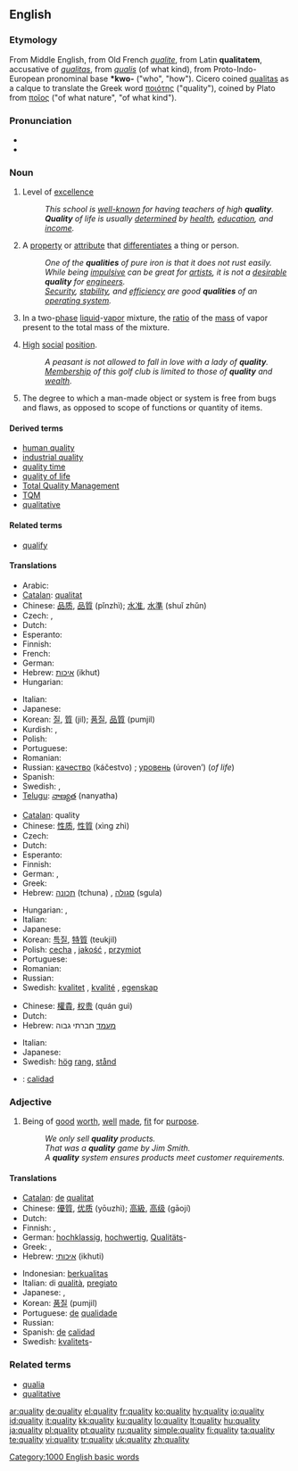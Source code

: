 ==English==
{{wikipedia|dab=Quality (disambiguation)|mul=Quality}}

===Etymology===
From Middle English, from Old French ''[[qualite]]'', from Latin '''qualitatem''', accusative of ''[[qualitas]]'', from ''[[qualis]]'' (of what kind), from Proto-Indo-European pronominal base '''*kwo-''' ("who", "how").  Cicero coined [[qualitas]] as a calque to translate the Greek word [[ποιότης]] ("quality"), coined by Plato from [[ποῖος]] ("of what nature", "of what kind").

===Pronunciation===
* {{IPA|/'kwɒl.ɪ.tɪ/}}
* {{audio|en-us-quality.ogg|Audio (US)}}

===Noun===
{{en-noun|qualit|ies|-}}

# {{uncountable}} Level of [[excellence]]
#: ''This school is [[well-known]] for having teachers of high '''quality'''.''
#: '''''Quality''' of life is usually [[determined]] by [[health]], [[education]], and [[income]].''
# {{countable}} A [[property]] or [[attribute]] that [[differentiate]]s a thing or person.
#: ''One of the '''qualities''' of pure iron is that it does not rust easily.''
#: ''While being [[impulsive]] can be great for [[artists]], it is not a [[desirable]] '''quality''' for [[engineers]].''
#: ''[[security|Security]], [[stability]], and [[efficiency]] are good '''qualities''' of an [[operating system]].''
# {{thermodynamics}} In a two-[[phase]] [[liquid]]-[[vapor]] mixture, the [[ratio]] of the [[mass]] of vapor present to the total mass of the mixture.
# {{archaic}} [[high|High]] [[social]] [[position]].
#: ''A peasant is not allowed to fall in love with a lady of '''quality'''.''
#: ''[[membership|Membership]] of this golf club is limited to those of '''quality''' and [[wealth]].''
# {{uncountable}} The degree to which a man-made object or system is free from bugs and flaws, as opposed to scope of functions or quantity of items.

====Derived terms====
* [[human quality]]
* [[industrial quality]]
* [[quality time]]
* [[quality of life]]
* [[Total Quality Management]]
* [[TQM]]
* [[qualitative]]

====Related terms====
* [[qualify]]

====Translations====
{{trans-top|level of excellence}}
* Arabic: {{Arab|[[نوعية]]}} {{IPAchar|(nawʕíyya)}} {{f}}
* [[Catalan]]: [[qualitat]] {{f}}
* Chinese: [[品质]], [[品質]] (pǐnzhì); [[水准]], [[水準]] (shuǐ zhǔn)
* Czech: {{t-|cs|kvalita|f}}, {{t-|cs|jakost|f}}
* Dutch: {{t+|nl|kwaliteit|f}}
* Esperanto: {{t-|eo|kvalito|xs=Esperanto}}
* Finnish: {{t+|fi|laatu}}
* French: {{t+|fr|qualité|f}}
* German: {{t+|de|Qualität|f}}
* Hebrew: [[איכות]] (ikhut) {{f}}
* Hungarian: {{t+|hu|minőség}}
{{trans-mid}}
* Italian: {{t+|it|qualità|f}}
* Japanese: {{t|ja|品質|tr=hinshitsu|sc=Jpan}}
* Korean: [[질]], [[質]] (jil); [[품질]], [[品質]] (pumjil)
* Kurdish: {{KUchar|[[چۆنیی]]}}, {{KUchar|[[چۆنێتیی]]}}
* Polish: {{t+|pl|jakość|f}}
* Portuguese: {{t+|pt|qualidade|f}}
* Romanian: {{t-|ro|calitate|f}}
* Russian: [[качество]] (káčestvo) {{n}}; [[уровень]] (úroven’) {{m}} (''of life'')
* Spanish: {{t+|es|calidad|f}}
* Swedish: {{t+|sv|kvalitet|c}}, {{t+|sv|kvalité|c}}
* [[Telugu]]: [[నాణ్యత]] (nanyatha)
{{trans-bottom}}

{{trans-top|differentiating property or attribute}}
* [[Catalan]]: quality {{f}}
* Chinese: [[性质]], [[性質]] (xìng zhì)
* Czech: {{t+|cs|vlastnost|f}}
* Dutch: {{t+|nl|eigenschap|f}}
* Esperanto: {{t-|eo|eco|xs=Esperanto}}
* Finnish: {{t+|fi|ominaisuus}}
* German: {{t+|de|Qualität|f}}, {{t+|de|Eigenschaft|f}}
* Greek: {{t+|el|ποιότητα|f|tr=piotita|sc=Grek}}
* Hebrew: [[תכונה]] (tchuna) {{f}}, [[סגולה]] (sgula) {{f}}
{{trans-mid}}
* Hungarian: {{t|hu|tulajdonság}}, {{t|hu|sajátság}}
* Italian: {{t+|it|qualità|f}}
* Japanese: {{t+|ja|性質|tr=seishitsu|sc=Jpan}}
* Korean: [[특질]], [[特質]] (teukjil)
* Polish: [[cecha]] {{f}}, [[jakość]] {{f}}, [[przymiot]] {{m}}
* Portuguese: {{t+|pt|qualidade|f}}
* Romanian: {{t-|ro|calitate|f}}
* Russian: {{t+|ru|качество|n|tr=káčestvo|sc=Cyrl}}
* Swedish: [[kvalitet]] {{c}}, [[kvalité]] {{c}}, [[egenskap]] {{c}}
{{trans-bottom}}

{{trans-top|ratio of the mass of vapor present to the total mass of a two-phase liquid-vapor mixture}}
{{trans-mid}}
{{trans-bottom}}

{{trans-top|social position}}
* Chinese: [[權貴]], [[权贵]] (quán guì)
* Dutch: {{t+|nl|klasse|f}}
* Hebrew: [[מעמד]] חברתי גבוה
{{trans-mid}}
* Italian: {{t+|it|qualità|f}}
* Japanese: {{t+|ja|品|tr=hin|sc=Jpan}}
* Swedish: <!--- [[förnäm]] is this ever used as a noun??----> [[hög]] [[rang]], [[stånd]]
{{trans-bottom}}

{{checktrans-top}}
* {{ttbc|Spanish}}: [[calidad]]
{{trans-bottom}}

===Adjective===
{{en-adj}}

# Being of [[good]] [[worth]], [[well]] [[made]], [[fit]] for [[purpose]].
#: ''We only sell '''quality''' products.''
#: ''That was a '''quality''' game by Jim Smith.''
#: ''A '''quality''' system ensures products meet customer requirements.''

====Translations====
{{trans-top|being of good worth}}
* [[Catalan]]: [[de]] [[qualitat]]
* Chinese: [[優質]], [[优质]] (yōuzhì); [[高級]], [[高级]] (gāojí)
* Dutch: {{t+|nl|kwaliteit|f}}
* Finnish: {{t-|fi|hyvälaatuinen}}, {{t+|fi|laadukas}}
* German: [[hochklassig]], [[hochwertig]], [[Qualität]]s-
* Greek: {{t+|el|ποιοτικός|m|tr=piotikos|sc=Grek}}, {{t+|el|καλοφτιαγμένος|m|tr=kaloftiagmenos|sc=Grek}}
* Hebrew: [[איכותי]] (ikhuti)
{{trans-mid}}
* Indonesian: [[berkualitas]]
* Italian: di [[qualità]], [[pregiato]] {{m}}
* Japanese: {{t|ja|品質の良い|tr=hinshitsu no yoi|sc=Jpan}}, {{t|ja|良質な|tr=ryōshitsu na|sc=Jpan}}
* Korean: [[품질]] (pumjil)
* Portuguese: [[de]] [[qualidade]]
* Russian: {{t+|ru|качественный|tr=káčestvennyj|sc=Cyrl}}
* Spanish: [[de]] [[calidad]]
* Swedish: [[kvalitet]]s-
{{trans-bottom}}

===Related terms===
* [[qualia]]
* [[qualitative]]

[[Category:1000 English basic words]]

[[ar:quality]]
[[de:quality]]
[[el:quality]]
[[fr:quality]]
[[ko:quality]]
[[hy:quality]]
[[io:quality]]
[[id:quality]]
[[it:quality]]
[[kk:quality]]
[[ku:quality]]
[[lo:quality]]
[[lt:quality]]
[[hu:quality]]
[[ja:quality]]
[[pl:quality]]
[[pt:quality]]
[[ru:quality]]
[[simple:quality]]
[[fi:quality]]
[[ta:quality]]
[[te:quality]]
[[vi:quality]]
[[tr:quality]]
[[uk:quality]]
[[zh:quality]]